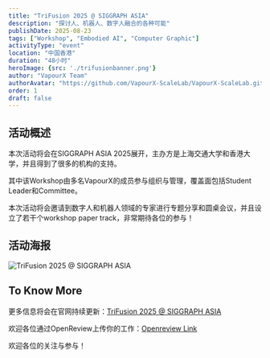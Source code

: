 ```yaml
---
title: "TriFusion 2025 @ SIGGRAPH ASIA"
description: "探讨人、机器人、数字人融合的各种可能"
publishDate: 2025-08-23
tags: ["Workshop", "Embodied AI", "Computer Graphic"]
activityType: "event"
location: "中国香港"
duration: "48小时"
heroImage: {src: './trifusionbanner.png'}
author: "VapourX Team"
authorAvatar: "https://github.com/VapourX-ScaleLab/VapourX-ScaleLab.github.io/raw/main/.github/assets/vapourx-clean.jpg"
order: 1
draft: false
---
```


## 活动概述
本次活动将会在SIGGRAPH ASIA 2025展开，主办方是上海交通大学和香港大学，并且得到了很多的机构的支持。

其中该Workshop由多名VapourX的成员参与组织与管理，覆盖面包括Student Leader和Committee。

本次活动将会邀请到数字人和机器人领域的专家进行专题分享和圆桌会议，并且设立了若干个workshop paper track，非常期待各位的参与！

## 活动海报

![TriFusion 2025 @ SIGGRAPH ASIA](trifusion_poster.png)

## To Know More

更多信息将会在官网持续更新：[TriFusion 2025 @ SIGGRAPH ASIA](https://trifusion.b12sites.com)

欢迎各位通过OpenReview上传你的工作：[Openreview Link](https://openreview.net/group?id=ACM.org/SGA/2025/Workshop/TriFusion)

欢迎各位的关注与参与！